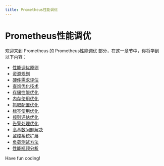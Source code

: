 ```yaml
---
title: Prometheus性能调优
---
```


# Prometheus性能调优

欢迎来到 Prometheus 的 Prometheus性能调优 部分，在这一章节中，你将学到以下内容：

- [性能调优原则](./0-performance-tuning-principles.mdx)
- [资源规划](./1-resource-planning.mdx)
- [硬件需求评估](./2-hardware-needs-assessment.mdx)
- [查询优化技术](./3-query-optimization-techniques.mdx)
- [存储性能优化](./4-storage-performance-optimization.mdx)
- [内存使用优化](./5-memory-usage-optimization.mdx)
- [抓取配置优化](./6-fetch-configuration-optimization.mdx)
- [标签使用优化](./7-tag-usage-optimization.mdx)
- [规则评估优化](./8-rule-evaluation-optimization.mdx)
- [告警处理优化](./9-alarm-handling-optimization.mdx)
- [高基数问题解决](./10-high-cardinality-problem-solving.mdx)
- [监控系统扩展](./11-monitoring-system-extension.mdx)
- [负载测试方法](./12-load-test-method.mdx)
- [性能瓶颈分析](./13-performance-bottleneck-analysis.mdx)

Have fun coding!